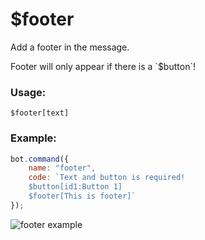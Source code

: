 
# $footer

Add a footer in the message.

<Callout>
  Footer will only appear if there is a `$button`!
</Callout>

### Usage:

```plain
$footer[text]
```

### Example:

```javascript
bot.command({
    name: "footer",
    code: `Text and button is required!
    $button[id1:Button 1]
    $footer[This is footer]`
});
```

<Bleed>![footer example](../../public/ss/footer.png)</Bleed>
